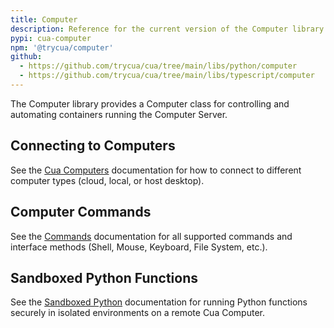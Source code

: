 ```yaml
---
title: Computer
description: Reference for the current version of the Computer library.
pypi: cua-computer
npm: '@trycua/computer'
github:
  - https://github.com/trycua/cua/tree/main/libs/python/computer
  - https://github.com/trycua/cua/tree/main/libs/typescript/computer
---
```


The Computer library provides a Computer class for controlling and automating containers running the Computer Server.

## Connecting to Computers

See the [Cua Computers](../computer-sdk/computers) documentation for how to connect to different computer types (cloud, local, or host desktop).

## Computer Commands

See the [Commands](../computer-sdk/commands) documentation for all supported commands and interface methods (Shell, Mouse, Keyboard, File System, etc.).

## Sandboxed Python Functions

See the [Sandboxed Python](../computer-sdk/sandboxed-python) documentation for running Python functions securely in isolated environments on a remote Cua Computer.